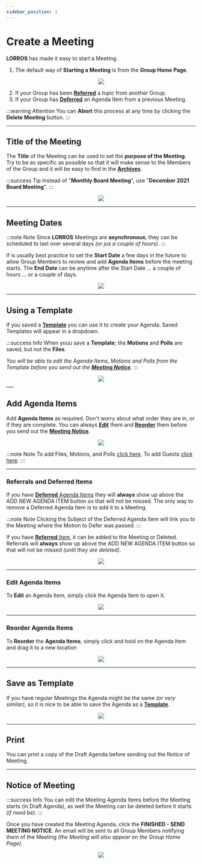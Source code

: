 ```yaml
---
sidebar_position: 1
---
```



# Create a Meeting

**LORROS** has made it easy to start a Meeting.

1. The default way of **Starting a Meeting** is from the **Group Home Page**.

<center>
	<img src={useBaseUrl('/img/administration/groupHome-1b.jpg')} />
</center>

2. If your Group has been [**Referred**](../groups/tabs#referred-meetings) a topic from another Group.
3. If your Group has [**Deferred**](../groups/tabs#deferrals) an Agenda Item from a previous Meeting.

:::warning Attention
You can **Abort** this process at any time by clicking the **Delete Meeting** button.
:::

---

## Title of the Meeting

The **Title** of the Meeting can be used to set the **purpose of the Meeting**. Try to be as specific as possible so that it will make sense to the Members of the Group and it will be easy to find in the [**Archives**](../../docs/started/groupHome#archives).

:::success Tip
Instead of "**Monthly Board Meeting**", use "**December 2021 Board Meeting**".
:::

<center>
	<img src={useBaseUrl('/img/administration/meetings/title-1.gif')} />
</center>

---

## Meeting Dates

:::note Note
Since **LORROS** Meetings are **asynchronous**, they can be scheduled to last over several days _(or jus a couple of hours)_.
:::

If is usually best practice to set the **Start Date** a few days in the future to allow Group Members to review and add **Agenda Items** before the meeting starts. The **End Date** can be anytime after the Start Date ... a couple of hours ... or a couple of days.

<center>
	<img src={useBaseUrl('/img/administration/meetings/dates-1.gif')} />
</center>

---

## Using a Template

If you saved a [**Template**](#save-as-template) you can use it to create your Agenda. Saved Templates will appear in a dropdown.

:::success Info
When youu save a **Template**; the **Motions** and **Polls** are saved, but not the **Files**.

_You will be able to edit the Agenda Items, Motions and Polls from the Template before you send out the [**Meeting Notice**](#notice-of-meeting)_.
:::

<center>
	<img src={useBaseUrl('/img/administration/meetings/temp-1.gif')} />
</center>
___

## Add Agenda Items

Add **Agenda Items** as required. Don't worry about what order they are in, or if they are complete. You can always [**Edit**](#edit-agenda-items) them and [**Reorder**](#reorder-agenda-items) them before you send out the [**Meeting Notice**](#notice-of-meeting).

<center>
	<img src={useBaseUrl('/img/administration/meetings/agenda-1.gif')} />
</center>

:::note Note
To add Files, Motions, and Polls [click here](../../docs/meetings/before/draftAgenda#adding-agenda-items).
To add Guests [click here](../discussions/extend#add-guests).
:::

---

### Referrals and Deferred Items

If you have [**Deferred** Agenda Items](./motions#deferral-motion) they will **always** show up above the ADD NEW AGENDA ITEM button so that will not be missed. The only way to remove a Deferred Agenda Item is to add it to a Meeting.

:::note Note
Clicking the Subject of the Deferred Agenda Item will link you to the Meeting where the Motion to Defer was passed.
:::

If you have [**Referred** Item](../groups/tabs#referred), it can be added to the Meeting or Deleted. Referrals will **always** show up above the ADD NEW AGENDA ITEM button so that will not be missed _(until they are deleted)_.

<center>
	<img src={useBaseUrl('/img/administration/meetings/ref-def-1.gif')} />
</center>

---

### Edit Agenda Items

To **Edit** an Agenda Item, simply click the Agenda Item to open it.

<center>
	<img src={useBaseUrl('/img/administration/meetings/edit-1.gif')} />
</center>

---

### Reorder Agenda Items

To **Reorder** the **Agenda Items**, simply click and hold on the Agenda Item and drag it to a new location

<center>
	<img src={useBaseUrl('/img/administration/meetings/reorder-1.gif')} />
</center>

---

## Save as Template

If you have regular Meetings the Agenda might be the same _(or very similar)_, so it is nice to be able to save the Agenda as a [**Template**](#using-a-template).

<center>
	<img src={useBaseUrl('/img/administration/meetings/template-1.gif')} />
</center>

---

## Print

You can print a copy of the Draft Agenda before sending out the Notice of Meeting.

---

## Notice of Meeting

:::success Info
You can edit the Meeting Agenda Items before the Meeting starts (in Draft Agenda), as well the Meeting can be deleted before it starts _(if need be)_.
:::

Once you have created the Meeting Agenda, click the **FINISHED - SEND MEETING NOTICE**. An email will be sent to all Group Members notifying them of the Meeting _(the Meeting will also appear on the Group Home Page)_.

<center>
	<img src={useBaseUrl('/img/administration/meetings/meeting-notice-1.png')} />
</center>
